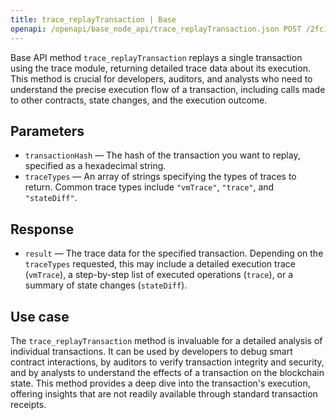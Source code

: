 ---
title: trace_replayTransaction | Base
openapi: /openapi/base_node_api/trace_replayTransaction.json POST /2fc1de7f08c0465f6a28e3c355e0cb14
---

Base API method `trace_replayTransaction` replays a single transaction using the trace module, returning detailed trace data about its execution. This method is crucial for developers, auditors, and analysts who need to understand the precise execution flow of a transaction, including calls made to other contracts, state changes, and the execution outcome.

## Parameters

* `transactionHash` — The hash of the transaction you want to replay, specified as a hexadecimal string.
* `traceTypes` — An array of strings specifying the types of traces to return. Common trace types include `"vmTrace"`, `"trace"`, and `"stateDiff"`.

## Response

* `result` — The trace data for the specified transaction. Depending on the `traceTypes` requested, this may include a detailed execution trace (`vmTrace`), a step-by-step list of executed operations (`trace`), or a summary of state changes (`stateDiff`).

## Use case

The `trace_replayTransaction` method is invaluable for a detailed analysis of individual transactions. It can be used by developers to debug smart contract interactions, by auditors to verify transaction integrity and security, and by analysts to understand the effects of a transaction on the blockchain state. This method provides a deep dive into the transaction's execution, offering insights that are not readily available through standard transaction receipts.
